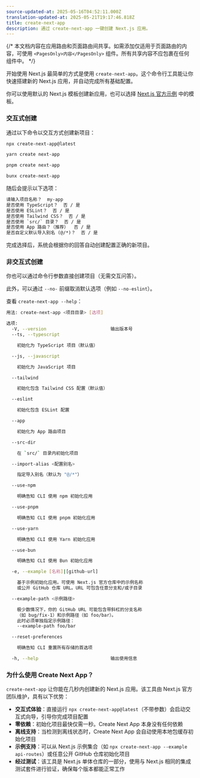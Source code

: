 ```yaml
---
source-updated-at: 2025-05-16T04:52:11.000Z
translation-updated-at: 2025-05-21T19:17:46.818Z
title: create-next-app
description: 通过 create-next-app 一键创建 Next.js 应用。
---
```


{/* 本文档内容在应用路由和页面路由间共享。如需添加仅适用于页面路由的内容，可使用 `<PagesOnly>内容</PagesOnly>` 组件。所有共享内容不应包裹在任何组件中。 */}

开始使用 Next.js 最简单的方式是使用 `create-next-app`。这个命令行工具能让你快速搭建新的 Next.js 应用，并自动完成所有基础配置。

你可以使用默认的 Next.js 模板创建新应用，也可以选择 [Next.js 官方示例](https://github.com/vercel/next.js/tree/canary/examples) 中的模板。

### 交互式创建

通过以下命令以交互方式创建新项目：

```bash filename="终端"
npx create-next-app@latest
```

```bash filename="终端"
yarn create next-app
```

```bash filename="终端"
pnpm create next-app
```

```bash filename="终端"
bunx create-next-app
```

随后会提示以下选项：

```txt filename="终端"
请输入项目名称？  my-app
是否使用 TypeScript？  否 / 是
是否使用 ESLint？  否 / 是
是否使用 Tailwind CSS？  否 / 是
是否使用 `src/` 目录？  否 / 是
是否使用 App 路由？（推荐）  否 / 是
是否自定义默认导入别名 (@/*)？  否 / 是
```

完成选择后，系统会根据你的回答自动创建配置正确的新项目。

### 非交互式创建

你也可以通过命令行参数直接创建项目（无需交互问答）。

此外，可以通过 `--no-` 前缀取消默认选项（例如 `--no-eslint`）。

查看 `create-next-app --help`：

```bash filename="终端"
用法: create-next-app <项目目录> [选项]

选项:
  -V, --version                        输出版本号
  --ts, --typescript

    初始化为 TypeScript 项目（默认值）

  --js, --javascript

    初始化为 JavaScript 项目

  --tailwind

    初始化包含 Tailwind CSS 配置（默认值）

  --eslint

    初始化包含 ESLint 配置

  --app

    初始化为 App 路由项目

  --src-dir

    在 `src/` 目录内初始化项目

  --import-alias <配置别名>

    指定导入别名（默认为 "@/*"）

  --use-npm

    明确告知 CLI 使用 npm 初始化应用

  --use-pnpm

    明确告知 CLI 使用 pnpm 初始化应用

  --use-yarn

    明确告知 CLI 使用 Yarn 初始化应用

  --use-bun

    明确告知 CLI 使用 Bun 初始化应用

  -e, --example [名称]|[github-url]

    基于示例初始化应用。可使用 Next.js 官方仓库中的示例名称
    或公开 GitHub 仓库 URL。URL 可包含任意分支和/或子目录

  --example-path <示例路径>

    极少数情况下，你的 GitHub URL 可能包含带斜杠的分支名称
    （如 bug/fix-1）和示例路径（如 foo/bar）。
    此时必须单独指定示例路径：
    --example-path foo/bar

  --reset-preferences

    明确告知 CLI 重置所有存储的首选项

  -h, --help                           输出使用信息
```

### 为什么使用 Create Next App？

`create-next-app` 让你能在几秒内创建新的 Next.js 应用。该工具由 Next.js 官方团队维护，具有以下优势：

- **交互式体验**：直接运行 `npx create-next-app@latest`（不带参数）会启动交互式向导，引导你完成项目配置
- **零依赖**：初始化项目最快仅需一秒。Create Next App 本身没有任何依赖
- **离线支持**：当检测到离线状态时，Create Next App 会自动使用本地包缓存初始化项目
- **示例支持**：可以从 Next.js 示例集合（如 `npx create-next-app --example api-routes`）或任意公开 GitHub 仓库初始化项目
- **经过测试**：该工具是 Next.js 单体仓库的一部分，使用与 Next.js 相同的集成测试套件进行验证，确保每个版本都能正常工作